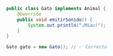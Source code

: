 ```java
public class Gato implements Animal {
    @Override
    public void emitirSonido() {
        System.out.println("¡Miau!");
    }
}

Gato gato = new Gato(); // ✅ Correcto
```